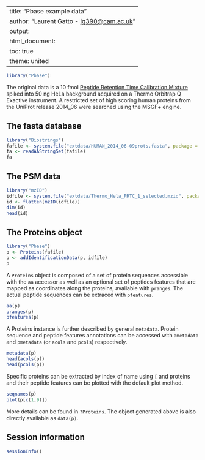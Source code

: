 <!--
%\VignetteEngine{knitr::knitr}
%\VignetteIndexEntry{Pbase-data}
-->

---
title: "Pbase example data"
author: "Laurent Gatto - <lg390@cam.ac.uk>"
output:
  html_document:
    toc: true
    theme: united
---

```r
library("Pbase")
```

The original data is a 10 fmol
[Peptide Retention Time Calibration Mixture](http://www.piercenet.com/product/peptide-retention-time-calibration-mixture)
spiked into 50 ng HeLa background acquired on a Thermo Orbitrap Q
Exactive instrument. A restricted set of high scoring human proteins
from the UniProt release 2014_06 were searched using the MSGF+ engine.

## The fasta database

```r
library("Biostrings")
fafile <- system.file("extdata/HUMAN_2014_06-09prots.fasta", package = "Pbase")
fa <- readAAStringSet(fafile)
fa
```

## The PSM data

```r
library("mzID")
idfile <- system.file("extdata/Thermo_Hela_PRTC_1_selected.mzid", package = "Pbase")
id <- flatten(mzID(idfile))
dim(id)
head(id)
```

## The Proteins object

```r
library("Pbase")
p <- Proteins(fafile)
p <- addIdentificationData(p, idfile)
p
```

A `Proteins` object is composed of a set of protein sequences
accessible with the `aa` accessor as well as an optional set of
peptides features that are mapped as coordinates along the proteins,
available with `pranges`. The actual peptide sequences can be extraced
with `pfeatures`.

```r
aa(p)
pranges(p)
pfeatures(p)
```

A Proteins instance is further described by general
`metadata`. Protein sequence and peptide features annotations can be
accessed with `ametadata` and `pmetadata` (or `acols` and `pcols`)
respectively.

```r
metadata(p)
head(acols(p))
head(pcols(p))
```

Specific proteins can be extracted by index of name using
`[` and proteins and their peptide features can be plotted
with the default plot method.

```r
seqnames(p)
plot(p[c(1,9)])
```

More details can be found in `?Proteins`. The object generated above
is also directly available as `data(p)`.

## Session information

```r
sessionInfo()
```
